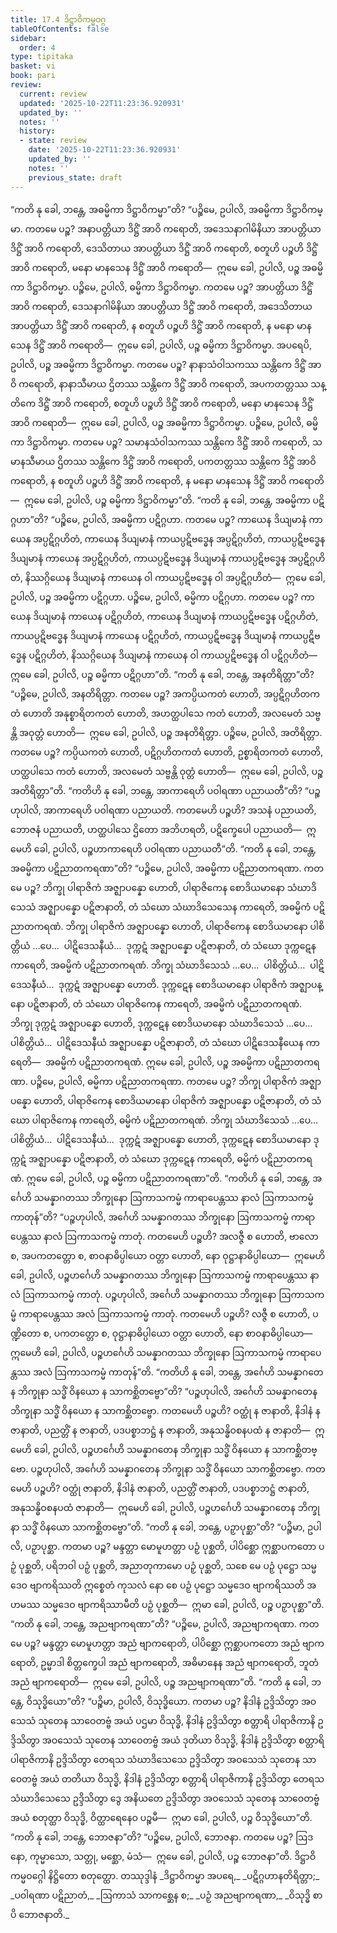 ```yaml
---
title: 17.4 ဒိဋ္ဌာဝိကမ္မဝဂ္ဂ
tableOfContents: false
sidebar:
  order: 4
type: tipitaka
basket: vi
book: pari
review:
  current: review
  updated: '2025-10-22T11:23:36.920931'
  updated_by: ''
  notes: ''
  history:
  - state: review
    date: '2025-10-22T11:23:36.920931'
    updated_by: ''
    notes: ''
    previous_state: draft
---
```



<ReviewStatus review={frontmatter.review} showDetails={true} />

<HypothesisAnnotation frontmatter={frontmatter} />

<DynamicBreadcrumb />

<Division number="425" book="pari" e="ch" v="5" p="324">

<Paragraph number="1992" book="pari">
“ကတိ နု ခေါ, ဘန္တေ, အဓမ္မိကာ ဒိဋ္ဌာဝိကမ္မာ”တိ?
</Paragraph>

<Paragraph number="1993" book="pari">
“ပဉ္စိမေ, ဥပါလိ, အဓမ္မိကာ ဒိဋ္ဌာဝိကမ္မာ. ကတမေ ပဉ္စ? အနာပတ္တိယာ ဒိဋ္ဌိံ အာဝိ ကရောတိ, အဒေသနာဂါမိနိယာ အာပတ္တိယာ ဒိဋ္ဌိံ အာဝိ ကရောတိ, ဒေသိတာယ အာပတ္တိယာ ဒိဋ္ဌိံ အာဝိ ကရောတိ, စတူဟိ ပဉ္စဟိ ဒိဋ္ဌိံ အာဝိ ကရောတိ, မနော မာနသေန ဒိဋ္ဌိံ အာဝိ ကရောတိ—  ဣမေ ခေါ, ဥပါလိ, ပဉ္စ အဓမ္မိကာ ဒိဋ္ဌာဝိကမ္မာ.
</Paragraph>

<Paragraph number="1994" book="pari">
ပဉ္စိမေ, ဥပါလိ, ဓမ္မိကာ ဒိဋ္ဌာဝိကမ္မာ. ကတမေ ပဉ္စ? အာပတ္တိယာ ဒိဋ္ဌိံ အာဝိ ကရောတိ, ဒေသနာဂါမိနိယာ အာပတ္တိယာ ဒိဋ္ဌိံ အာဝိ ကရောတိ, အဒေသိတာယ အာပတ္တိယာ ဒိဋ္ဌိံ အာဝိ ကရောတိ, န စတူဟိ ပဉ္စဟိ ဒိဋ္ဌိံ အာဝိ ကရောတိ, န မနော မာနသေန ဒိဋ္ဌိံ အာဝိ ကရောတိ—  ဣမေ ခေါ, ဥပါလိ, ပဉ္စ ဓမ္မိကာ ဒိဋ္ဌာဝိကမ္မာ.
</Paragraph>

<Paragraph number="1995" book="pari">
အပရေပိ, ဥပါလိ, ပဉ္စ အဓမ္မိကာ ဒိဋ္ဌာဝိကမ္မာ. ကတမေ ပဉ္စ? နာနာသံဝါသကဿ သန္တိကေ ဒိဋ္ဌိံ အာဝိ ကရောတိ, နာနာသီမာယ ဌိတဿ သန္တိကေ ဒိဋ္ဌိံ အာဝိ ကရောတိ, အပကတတ္တဿ သန္တိကေ ဒိဋ္ဌိံ အာဝိ ကရောတိ, စတူဟိ ပဉ္စဟိ ဒိဋ္ဌိံ အာဝိ ကရောတိ, မနော မာနသေန ဒိဋ္ဌိံ အာဝိ ကရောတိ—  ဣမေ ခေါ, ဥပါလိ, ပဉ္စ အဓမ္မိကာ ဒိဋ္ဌာဝိကမ္မာ.
</Paragraph>

<Paragraph number="1996" book="pari">
ပဉ္စိမေ, ဥပါလိ, ဓမ္မိကာ ဒိဋ္ဌာဝိကမ္မာ. ကတမေ ပဉ္စ? သမာနသံဝါသကဿ သန္တိကေ ဒိဋ္ဌိံ အာဝိ ကရောတိ, သမာနသီမာယ ဌိတဿ သန္တိကေ ဒိဋ္ဌိံ အာဝိ ကရောတိ, ပကတတ္တဿ သန္တိကေ ဒိဋ္ဌိံ အာဝိ ကရောတိ, န စတူဟိ ပဉ္စဟိ ဒိဋ္ဌိံ အာဝိ ကရောတိ, န မနော မာနသေန ဒိဋ္ဌိံ အာဝိ ကရောတိ—  ဣမေ ခေါ, ဥပါလိ, ပဉ္စ ဓမ္မိကာ ဒိဋ္ဌာဝိကမ္မာ”တိ.
</Paragraph>

</Division>
<Division number="426" book="pari" e="ch" v="5" p="325">

<Paragraph number="1997" book="pari">
“ကတိ နု ခေါ, ဘန္တေ, အဓမ္မိကာ ပဋိဂ္ဂဟာ”တိ?
</Paragraph>

<Paragraph number="1998" book="pari">
“ပဉ္စိမေ, ဥပါလိ, အဓမ္မိကာ ပဋိဂ္ဂဟာ. ကတမေ ပဉ္စ? ကာယေန ဒိယျမာနံ ကာယေန အပ္ပဋိဂ္ဂဟိတံ, ကာယေန ဒိယျမာနံ ကာယပ္ပဋိဗဒ္ဓေန အပ္ပဋိဂ္ဂဟိတံ, ကာယပ္ပဋိဗဒ္ဓေန ဒိယျမာနံ ကာယေန အပ္ပဋိဂ္ဂဟိတံ, ကာယပ္ပဋိဗဒ္ဓေန ဒိယျမာနံ ကာယပ္ပဋိဗဒ္ဓေန အပ္ပဋိဂ္ဂဟိတံ, နိဿဂ္ဂိယေန ဒိယျမာနံ ကာယေန ဝါ ကာယပ္ပဋိဗဒ္ဓေန ဝါ အပ္ပဋိဂ္ဂဟိတံ—  ဣမေ ခေါ, ဥပါလိ, ပဉ္စ အဓမ္မိကာ ပဋိဂ္ဂဟာ.
</Paragraph>

<Paragraph number="1999" book="pari">
ပဉ္စိမေ, ဥပါလိ, ဓမ္မိကာ ပဋိဂ္ဂဟာ. ကတမေ ပဉ္စ? ကာယေန ဒိယျမာနံ ကာယေန ပဋိဂ္ဂဟိတံ, ကာယေန ဒိယျမာနံ ကာယပ္ပဋိဗဒ္ဓေန ပဋိဂ္ဂဟိတံ, ကာယပ္ပဋိဗဒ္ဓေန ဒိယျမာနံ ကာယေန ပဋိဂ္ဂဟိတံ, ကာယပ္ပဋိဗဒ္ဓေန ဒိယျမာနံ ကာယပ္ပဋိဗဒ္ဓေန ပဋိဂ္ဂဟိတံ, နိဿဂ္ဂိယေန ဒိယျမာနံ ကာယေန ဝါ ကာယပ္ပဋိဗဒ္ဓေန ဝါ ပဋိဂ္ဂဟိတံ—  ဣမေ ခေါ, ဥပါလိ, ပဉ္စ ဓမ္မိကာ ပဋိဂ္ဂဟာ”တိ.
</Paragraph>

</Division>
<Division number="427" book="pari" e="ch" v="5" p="325">

<Paragraph number="2000" book="pari">
“ကတိ နု ခေါ, ဘန္တေ, အနတိရိတ္တာ”တိ?
</Paragraph>

<Paragraph number="2001" book="pari">
“ပဉ္စိမေ, ဥပါလိ, အနတိရိတ္တာ. ကတမေ ပဉ္စ? အကပ္ပိယကတံ ဟောတိ, အပ္ပဋိဂ္ဂဟိတကတံ ဟောတိ အနုစ္စာရိတကတံ ဟောတိ, အဟတ္ထပါသေ ကတံ ဟောတိ, အလမေတံ သဗ္ဗန္တိ အဝုတ္တံ ဟောတိ—  ဣမေ ခေါ, ဥပါလိ, ပဉ္စ အနတိရိတ္တာ.
</Paragraph>

<Paragraph number="2002" book="pari">
ပဉ္စိမေ, ဥပါလိ, အတိရိတ္တာ. ကတမေ ပဉ္စ? ကပ္ပိယကတံ ဟောတိ, ပဋိဂ္ဂဟိတကတံ ဟောတိ, ဥစ္စာရိတကတံ ဟောတိ, ဟတ္ထပါသေ ကတံ ဟောတိ, အလမေတံ သဗ္ဗန္တိ ဝုတ္တံ ဟောတိ—  ဣမေ ခေါ, ဥပါလိ, ပဉ္စ အတိရိတ္တာ”တိ.
</Paragraph>

</Division>
<Division number="428" book="pari" e="ch" v="5" p="326">

<Paragraph number="2003" book="pari">
“ကတိဟိ နု ခေါ, ဘန္တေ, အာကာရေဟိ ပဝါရဏာ ပညာယတီ”တိ?
</Paragraph>

<Paragraph number="2004" book="pari">
“ပဉ္စဟုပါလိ, အာကာရေဟိ ပဝါရဏာ ပညာယတိ. ကတမေဟိ ပဉ္စဟိ? အသနံ ပညာယတိ, ဘောဇနံ ပညာယတိ, ဟတ္ထပါသေ ဌိတော အဘိဟရတိ, ပဋိက္ခေပေါ ပညာယတိ—  ဣမေဟိ ခေါ, ဥပါလိ, ပဉ္စဟာကာရေဟိ ပဝါရဏာ ပညာယတီ”တိ.
</Paragraph>

</Division>
<Division number="429" book="pari" e="ch" v="5" p="326">

<Paragraph number="2005" book="pari">
“ကတိ နု ခေါ, ဘန္တေ, အဓမ္မိကာ ပဋိညာတကရဏာ”တိ?
</Paragraph>

<Paragraph number="2006" book="pari">
“ပဉ္စိမေ, ဥပါလိ, အဓမ္မိကာ ပဋိညာတကရဏာ. ကတမေ ပဉ္စ? ဘိက္ခု ပါရာဇိကံ အဇ္ဈာပန္နော ဟောတိ, ပါရာဇိကေန စောဒိယမာနော သံဃာဒိသေသံ အဇ္ဈာပန္နော ပဋိဇာနာတိ, တံ သံဃော သံဃာဒိသေသေန ကာရေတိ, အဓမ္မိကံ ပဋိညာတကရဏံ. ဘိက္ခု ပါရာဇိကံ အဇ္ဈာပန္နော ဟောတိ, ပါရာဇိကေန စောဒိယမာနော ပါစိတ္တိယံ …ပေ…  ပါဋိဒေသနီယံ…  ဒုက္ကဋံ အဇ္ဈာပန္နော ပဋိဇာနာတိ, တံ သံဃော ဒုက္ကဋေန ကာရေတိ, အဓမ္မိကံ ပဋိညာတကရဏံ. ဘိက္ခု သံဃာဒိသေသံ …ပေ…  ပါစိတ္တိယံ…  ပါဋိဒေသနီယံ…  ဒုက္ကဋံ အဇ္ဈာပန္နော ဟောတိ. ဒုက္ကဋေန စောဒိယမာနော ပါရာဇိကံ အဇ္ဈာပန္နော ပဋိဇာနာတိ, တံ သံဃော ပါရာဇိကေန ကာရေတိ, အဓမ္မိကံ ပဋိညာတကရဏံ. ဘိက္ခု ဒုက္ကဋံ အဇ္ဈာပန္နော ဟောတိ, ဒုက္ကဋေန စောဒိယမာနော သံဃာဒိသေသံ …ပေ…  ပါစိတ္တိယံ…  ပါဋိဒေသနီယံ အဇ္ဈာပန္နော ပဋိဇာနာတိ, တံ သံဃော ပါဋိဒေသနီယေန ကာရေတိ—  အဓမ္မိကံ ပဋိညာတကရဏံ. ဣမေ ခေါ, ဥပါလိ, ပဉ္စ အဓမ္မိကာ ပဋိညာတကရဏာ.
</Paragraph>

<Paragraph number="2007" book="pari">
ပဉ္စိမေ, ဥပါလိ, ဓမ္မိကာ ပဋိညာတကရဏာ. ကတမေ ပဉ္စ? ဘိက္ခု ပါရာဇိကံ အဇ္ဈာပန္နော ဟောတိ, ပါရာဇိကေန စောဒိယမာနော ပါရာဇိကံ အဇ္ဈာပန္နော ပဋိဇာနာတိ, တံ သံဃော ပါရာဇိကေန ကာရေတိ, ဓမ္မိကံ ပဋိညာတကရဏံ. ဘိက္ခု သံဃာဒိသေသံ …ပေ…  ပါစိတ္တိယံ…  ပါဋိဒေသနီယံ…  ဒုက္ကဋံ အဇ္ဈာပန္နော ဟောတိ, ဒုက္ကဋေန စောဒိယမာနော ဒုက္ကဋံ အဇ္ဈာပန္နော ပဋိဇာနာတိ, တံ သံဃော ဒုက္ကဋေန ကာရေတိ, ဓမ္မိကံ ပဋိညာတကရဏံ. ဣမေ ခေါ, ဥပါလိ, ပဉ္စ ဓမ္မိကာ ပဋိညာတကရဏာ”တိ.
</Paragraph>

</Division>
<Division number="430" book="pari" e="ch" v="5" p="326">

<Paragraph number="2008" book="pari">
“ကတိဟိ နု ခေါ, ဘန္တေ, အင်္ဂေဟိ သမန္နာဂတဿ ဘိက္ခုနော ဩကာသကမ္မံ ကာရာပေန္တဿ နာလံ ဩကာသကမ္မံ ကာတုန်”တိ?
</Paragraph>

<Paragraph number="2009" book="pari">
“ပဉ္စဟုပါလိ, အင်္ဂေဟိ သမန္နာဂတဿ ဘိက္ခုနော ဩကာသကမ္မံ ကာရာပေန္တဿ နာလံ ဩကာသကမ္မံ ကာတုံ. ကတမေဟိ ပဉ္စဟိ? အလဇ္ဇီ စ ဟောတိ, ဗာလော စ, အပကတတ္တော စ, စာဝနာဓိပ္ပါယော ဝတ္တာ ဟောတိ, နော ဝုဋ္ဌာနာဓိပ္ပါယော—  ဣမေဟိ ခေါ, ဥပါလိ, ပဉ္စဟင်္ဂေဟိ သမန္နာဂတဿ ဘိက္ခုနော ဩကာသကမ္မံ ကာရာပေန္တဿ နာလံ ဩကာသကမ္မံ ကာတုံ.
</Paragraph>

<Paragraph number="2010" book="pari">
ပဉ္စဟုပါလိ, အင်္ဂေဟိ သမန္နာဂတဿ ဘိက္ခုနော ဩကာသကမ္မံ ကာရာပေန္တဿ အလံ ဩကာသကမ္မံ ကာတုံ. ကတမေဟိ ပဉ္စဟိ? လဇ္ဇီ စ ဟောတိ, ပဏ္ဍိတော စ, ပကတတ္တော စ, ဝုဋ္ဌာနာဓိပ္ပါယော ဝတ္တာ ဟောတိ, နော စာဝနာဓိပ္ပါယော—  ဣမေဟိ ခေါ, ဥပါလိ, ပဉ္စဟင်္ဂေဟိ သမန္နာဂတဿ ဘိက္ခုနော ဩကာသကမ္မံ ကာရာပေန္တဿ အလံ ဩကာသကမ္မံ ကာတုန်”တိ.
</Paragraph>

</Division>
<Division number="431" book="pari" e="ch" v="5" p="327">

<Paragraph number="2011" book="pari">
“ကတိဟိ နု ခေါ, ဘန္တေ, အင်္ဂေဟိ သမန္နာဂတေန ဘိက္ခုနာ သဒ္ဓိံ ဝိနယော န သာကစ္ဆိတဗ္ဗော”တိ?
</Paragraph>

<Paragraph number="2012" book="pari">
“ပဉ္စဟုပါလိ, အင်္ဂေဟိ သမန္နာဂတေန ဘိက္ခုနာ သဒ္ဓိံ ဝိနယော န သာကစ္ဆိတဗ္ဗော. ကတမေဟိ ပဉ္စဟိ? ဝတ္ထုံ န ဇာနာတိ, နိဒါနံ န ဇာနာတိ, ပညတ္တိံ န ဇာနာတိ, ပဒပစ္စာဘဋ္ဌံ န ဇာနာတိ, အနုသန္ဓိဝစနပထံ န ဇာနာတိ—  ဣမေဟိ ခေါ, ဥပါလိ, ပဉ္စဟင်္ဂေဟိ သမန္နာဂတေန ဘိက္ခုနာ သဒ္ဓိံ ဝိနယော န သာကစ္ဆိတဗ္ဗော.
</Paragraph>

<Paragraph number="2013" book="pari">
ပဉ္စဟုပါလိ, အင်္ဂေဟိ သမန္နာဂတေန ဘိက္ခုနာ သဒ္ဓိံ ဝိနယော သာကစ္ဆိတဗ္ဗော. ကတမေဟိ ပဉ္စဟိ? ဝတ္ထုံ ဇာနာတိ, နိဒါနံ ဇာနာတိ, ပညတ္တိံ ဇာနာတိ, ပဒပစ္စာဘဋ္ဌံ ဇာနာတိ, အနုသန္ဓိဝစနပထံ ဇာနာတိ—  ဣမေဟိ ခေါ, ဥပါလိ, ပဉ္စဟင်္ဂေဟိ သမန္နာဂတေန ဘိက္ခုနာ သဒ္ဓိံ ဝိနယော သာကစ္ဆိတဗ္ဗော”တိ.
</Paragraph>

</Division>
<Division number="432" book="pari" e="ch" v="5" p="327">

<Paragraph number="2014" book="pari">
“ကတိ နု ခေါ, ဘန္တေ, ပဉှာပုစ္ဆာ”တိ?
</Paragraph>

<Paragraph number="2015" book="pari">
“ပဉ္စိမာ, ဥပါလိ, ပဉှာပုစ္ဆာ. ကတမာ ပဉ္စ? မန္ဒတ္တာ မောမူဟတ္တာ ပဉှံ ပုစ္ဆတိ, ပါပိစ္ဆော ဣစ္ဆာပကတော ပဉှံ ပုစ္ဆတိ, ပရိဘဝါ ပဉှံ ပုစ္ဆတိ, အညာတုကာမော ပဉှံ ပုစ္ဆတိ, သစေ မေ ပဉှံ ပုဋ္ဌော သမ္မဒေဝ ဗျာကရိဿတိ ဣစ္စေတံ ကုသလံ နော စေ ပဉှံ ပုဋ္ဌော သမ္မဒေဝ ဗျာကရိဿတိ အဟမဿ သမ္မဒေဝ ဗျာကရိဿာမီတိ ပဉှံ ပုစ္ဆတိ—  ဣမာ ခေါ, ဥပါလိ, ပဉ္စ ပဉှာပုစ္ဆာ”တိ.
</Paragraph>

</Division>
<Division number="433" book="pari" e="ch" v="5" p="327">

<Paragraph number="2016" book="pari">
“ကတိ နု ခေါ, ဘန္တေ, အညဗျာကရဏာ”တိ?
</Paragraph>

<Paragraph number="2017" book="pari">
“ပဉ္စိမေ, ဥပါလိ, အညဗျာကရဏာ. ကတမေ ပဉ္စ? မန္ဒတ္တာ မောမူဟတ္တာ အညံ ဗျာကရောတိ, ပါပိစ္ဆော ဣစ္ဆာပကတော အညံ ဗျာကရောတိ, ဥမ္မာဒါ စိတ္တက္ခေပါ အညံ ဗျာကရောတိ, အဓိမာနေန အညံ ဗျာကရောတိ, ဘူတံ အညံ ဗျာကရောတိ—  ဣမေ ခေါ, ဥပါလိ, ပဉ္စ အညဗျာကရဏာ”တိ.
</Paragraph>

</Division>
<Division number="434" book="pari" e="ch" v="5" p="328">

<Paragraph number="2018" book="pari">
“ကတိ နု ခေါ, ဘန္တေ, ဝိသုဒ္ဓိယော”တိ?
</Paragraph>

<Paragraph number="2019" book="pari">
“ပဉ္စိမာ, ဥပါလိ, ဝိသုဒ္ဓိယော. ကတမာ ပဉ္စ? နိဒါနံ ဥဒ္ဒိသိတွာ အဝသေသံ သုတေန သာဝေတဗ္ဗံ အယံ ပဌမာ ဝိသုဒ္ဓိ, နိဒါနံ ဥဒ္ဒိသိတွာ စတ္တာရိ ပါရာဇိကာနိ ဥဒ္ဒိသိတွာ အဝသေသံ သုတေန သာဝေတဗ္ဗံ အယံ ဒုတိယာ ဝိသုဒ္ဓိ, နိဒါနံ ဥဒ္ဒိသိတွာ စတ္တာရိ ပါရာဇိကာနိ ဥဒ္ဒိသိတွာ တေရသ သံဃာဒိသေသေ ဥဒ္ဒိသိတွာ အဝသေသံ သုတေန သာဝေတဗ္ဗံ အယံ တတိယာ ဝိသုဒ္ဓိ, နိဒါနံ ဥဒ္ဒိသိတွာ စတ္တာရိ ပါရာဇိကာနိ ဥဒ္ဒိသိတွာ တေရသ သံဃာဒိသေသေ ဥဒ္ဒိသိတွာ ဒွေ အနိယတေ ဥဒ္ဒိသိတွာ အဝသေသံ သုတေန သာဝေတဗ္ဗံ အယံ စတုတ္ထာ ဝိသုဒ္ဓိ, ဝိတ္ထာရေနေဝ ပဉ္စမီ—  ဣမာ ခေါ, ဥပါလိ, ပဉ္စ ဝိသုဒ္ဓိယော”တိ.
</Paragraph>

</Division>
<Division number="435" book="pari" e="ch" v="5" p="328">

<Paragraph number="2020" book="pari">
“ကတိ နု ခေါ, ဘန္တေ, ဘောဇနာ”တိ?
</Paragraph>

<Paragraph number="2021" book="pari">
“ပဉ္စိမေ, ဥပါလိ, ဘောဇနာ. ကတမေ ပဉ္စ? ဩဒနော, ကုမ္မာသော, သတ္တု, မစ္ဆော, မံသံ—  ဣမေ ခေါ, ဥပါလိ, ပဉ္စ ဘောဇနာ”တိ.

</Paragraph>
</Division>

<Paragraph number="2022" type="center" book="pari">
ဒိဋ္ဌာဝိကမ္မဝဂ္ဂေါ နိဋ္ဌိတော စတုတ္ထော.



</Paragraph>

<Paragraph number="2023" type="center" book="pari">
တဿုဒ္ဒါနံ


</Paragraph>

<Paragraph number="2024" type="verses" book="pari">
_ဒိဋ္ဌာဝိကမ္မာ အပရေ,_  
_ပဋိဂ္ဂဟာနတိရိတ္တာ;_  
_ပဝါရဏာ ပဋိညာတံ,_  
_ဩကာသံ သာကစ္ဆေန စ;_  
_ပဉှံ အညဗျာကရဏာ,_  
_ဝိသုဒ္ဓိ စာပိ ဘောဇနာတိ._
</Paragraph>